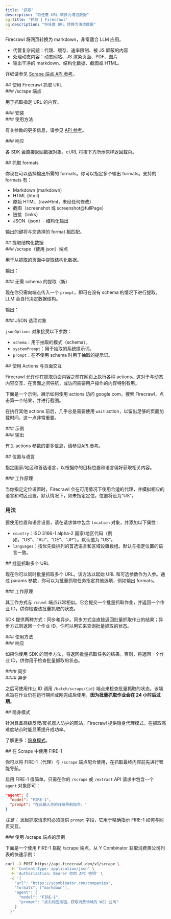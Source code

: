 ```yaml
---
title: "抓取"
description: "将任意 URL 转换为清洁数据"
og:title: "抓取 | Firecrawl"
og:description: "将任意 URL 转换为清洁数据"
---
```



Firecrawl 将网页转换为 markdown，非常适合 LLM 应用。

* 代管复杂问题：代理、缓存、速率限制、被 JS 屏蔽的内容
* 处理动态内容：动态网站、JS 渲染页面、PDF、图片
* 输出干净的 markdown、结构化数据、截图或 HTML。

详细请参见 [Scrape 端点 API 参考](https://docs.firecrawl.dev/api-reference/endpoint/scrape)。

<div id="scraping-a-url-with-firecrawl">
  ## 使用 Firecrawl 抓取 URL
</div>

<div id="scrape-endpoint">
  ### /scrape 端点
</div>

用于抓取指定 URL 的内容。

<div id="installation">
  ### 安装
</div>

<CodeGroup>
  <InstallationPython />

  <InstallationNode />

  <InstallationGo />

  <InstallationRust />
</CodeGroup>

<div id="usage">
  ### 使用方法
</div>

<CodeGroup>
  <ScrapePython />

  <ScrapeNode />

  <ScrapeGo />

  <ScrapeRust />

  <ScrapeCURL />
</CodeGroup>

有关参数的更多信息，请参见 [API 参考](https://docs.firecrawl.dev/api-reference/endpoint/scrape)。

<div id="response">
  ### 响应
</div>

各 SDK 会直接返回数据对象。cURL 将按下方所示原样返回载荷。

<ScrapeResponse />

<div id="scrape-formats">
  ## 抓取 formats
</div>

你现在可以选择输出所需的 formats。你可以指定多个输出 formats。支持的 formats 有：

* Markdown (markdown)
* HTML (html)
* 原始 HTML（rawHtml，未经任何修改）
* 截图（screenshot 或 screenshot@fullPage）
* 链接（links）
* JSON（json）- 结构化输出

输出的键将与您选择的 format 相匹配。

<div id="extract-structured-data">
  ## 提取结构化数据
</div>

<div id="scrape-with-json-endpoint">
  ### /scrape（使用 json）端点
</div>

用于从抓取的页面中提取结构化数据。

<CodeGroup>
  <ExtractPython />

  <ExtractNode />

  <ExtractCURL />
</CodeGroup>

输出：

<ExtractOutput />

<div id="extracting-without-schema-new">
  ### 无需 schema 的提取（新）
</div>

现在你只需向端点传入一个 `prompt`，即可在没有 schema 的情况下进行提取。LLM 会自行决定数据结构。

<CodeGroup>
  <ExtractNoSchemaCURL />
</CodeGroup>

输出：

<ExtractNoSchemaOutput />

<div id="json-options-object">
  ### JSON 选项对象
</div>

`jsonOptions` 对象接受以下参数：

* `schema`：用于抽取的模式（schema）。
* `systemPrompt`：用于抽取的系统提示词。
* `prompt`：在不使用 schema 时用于抽取的提示词。

<div id="interacting-with-the-page-with-actions">
  ## 使用 Actions 与页面交互
</div>

Firecrawl 允许你在抓取页面内容之前在网页上执行各种 actions。这对于与动态内容交互、在页面之间导航，或访问需要用户操作的内容特别有用。

下面是一个示例，展示如何使用 actions 访问 google.com，搜索 Firecrawl，点击第一个结果，并进行截图。

在执行其他 actions 前后，几乎总是需要使用 `wait` action，以留出足够的页面加载时间，这一点非常重要。

<div id="example">
  ### 示例
</div>

<CodeGroup>
  <ScrapeActionsPython />

  <ScrapeActionsNode />

  <ScrapeActionsCURL />
</CodeGroup>

<div id="output">
  ### 输出
</div>

<CodeGroup>
  <ScrapeActionsOutput />
</CodeGroup>

有关 actions 参数的更多信息，请参见[API 参考](https://docs.firecrawl.dev/api-reference/endpoint/scrape)。

<div id="location-and-language">
  ## 位置与语言
</div>

指定国家/地区和首选语言，以根据你的目标位置和语言偏好获取相关内容。

<div id="how-it-works">
  ### 工作原理
</div>

当你指定定位设置时，Firecrawl 会在可用情况下使用合适的代理，并模拟相应的语言和时区设置。默认情况下，如未指定定位，位置将设为“US”。

### 用法

要使用位置和语言设置，请在请求体中包含 `location` 对象，并添加以下属性：

* `country`：ISO 3166-1 alpha-2 国家/地区代码（例如，“US”、“AU”、“DE”、“JP”）。默认值为 “US”。
* `languages`：按优先级排列的首选语言和区域设置数组。默认与指定位置的语言一致。

<CodeGroup>
  <ScrapeLocationPython />

  <ScrapeLocationNode />

  <ScrapeLocationCURL />
</CodeGroup>

<div id="batch-scraping-multiple-urls">
  ## 批量抓取多个 URL
</div>

现在你可以同时批量抓取多个 URL。该方法以起始 URL 和可选参数作为入参。通过 params 参数，你可以为批量抓取任务指定其他选项，例如输出 formats。

<div id="how-it-works">
  ### 工作原理
</div>

其工作方式与 `/crawl` 端点非常相似。它会提交一个批量抓取作业，并返回一个作业 ID，供你检查该批量抓取的状态。

SDK 提供两种方式：同步和异步。同步方式会直接返回批量抓取作业的结果；异步方式则返回一个作业 ID，你可以用它来查询批量抓取的状态。

<div id="usage">
  ### 使用方法
</div>

<CodeGroup>
  <BatchScrapePython />

  <BatchScrapeNode />

  <BatchScrapeCURL />
</CodeGroup>

<div id="response">
  ### 响应
</div>

如果你使用 SDK 的同步方法，将返回批量抓取任务的结果。否则，将返回一个作业 ID，供你用于检查批量抓取的状态。

<div id="synchronous">
  #### 同步
</div>

<BatchScrapeOutput />

<div id="asynchronous">
  #### 异步
</div>

之后可使用作业 ID 调用 `/batch/scrape/{id}` 端点来检查批量抓取的状态。该端点旨在作业仍在运行期间或刚完成后使用，**因为批量抓取作业会在 24 小时后过期**。

<BatchScrapeAsyncOutput />

<div id="stealth-mode">
  ## 隐身模式
</div>

针对具备高级反爬/反机器人防护的网站，Firecrawl 提供隐身代理模式，在抓取高难度站点时能显著提升成功率。

了解更多：[隐身模式](/zh/features/stealth-mode)。

<div id="using-fire-1-with-scrape">
  ## 在 Scrape 中使用 FIRE-1
</div>

你可以将 FIRE-1（代理）与 `/scrape` 端点配合使用，在抓取最终内容前先进行智能导航。

启用 FIRE-1 很简单。只需在你的 `/scrape` 或 `/extract` API 请求中包含一个 `agent` 对象即可：

```json
"agent": {
  "model": "FIRE-1",
  "prompt": "在此输入你的详细导航指令。"
}
```

*注意：* 发起抓取请求时必须提供 `prompt` 字段，它用于精确指示 FIRE-1 如何与网页交互。

<div id="example-usage-with-scrape-endpoint">
  ### 使用 /scrape 端点的示例
</div>

下面是一个使用 FIRE-1 搭配 /scrape 端点，从 Y Combinator 获取消费类公司列表的快速示例：

```bash
curl -X POST https://api.firecrawl.dev/v1/scrape \
  -H 'Content-Type: application/json' \
  -H 'Authorization: Bearer 你的 API 密钥' \
  -d '{
    "url": "https://ycombinator.com/companies",
    "formats": ["markdown"],
    "agent": {
      "model": "FIRE-1",
      "prompt": "点击相应按钮，获取消费领域的 W22 公司"
    }
  }'
```
